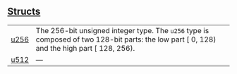 
## [Structs](./core-integer-structs)

| | |
|:---|:---|
| [u256](./core-integer-u256) | The 256-bit unsigned integer type. The `u256`  type is composed of two 128-bit parts: the low part [ 0, 128) and the high part [ 128, 256). |
| [u512](./core-integer-u512) | — |
